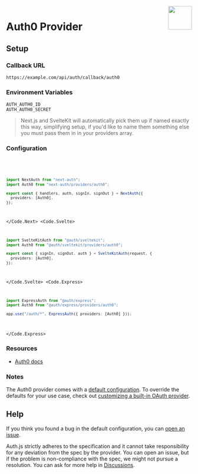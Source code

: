 
<img align="right" src="/img/providers/auth0.svg" width="64" height="64" />

# Auth0 Provider

## Setup

### Callback URL

```
https://example.com/api/auth/callback/auth0
```

### Environment Variables

```
AUTH_AUTH0_ID
AUTH_AUTH0_SECRET
```

> Next.js and SvelteKit will automatically pick them up if named exactly this way, simplifying
> setup, if you'd like to name them something else you must pass them in in your providers array.

### Configuration

<Code>
  <Code.Next>

```ts filename="/auth.ts"
import NextAuth from "next-auth";
import Auth0 from "next-auth/providers/auth0";

export const { handlers, auth, signIn, signOut } = NextAuth({
  providers: [Auth0],
});
```

  </Code.Next>
  <Code.Svelte>

```ts filename="/auth.ts"
import SvelteKitAuth from "@auth/sveltekit";
import Auth0 from "@auth/sveltekit/providers/auth0";

export const { signIn, signOut, auth } = SvelteKitAuth(request, {
  providers: [Auth0],
});
```

  </Code.Svelte>
  <Code.Express>

```ts filename="/src/app.ts"
import ExpressAuth from "@auth/express";
import Auth0 from "@auth/express/providers/auth0";

app.use("/auth/*", ExpressAuth({ providers: [Auth0] }));
```

  </Code.Express>
</Code>

### Resources

- [Auth0 docs](https://auth0.com/docs/authenticate)

### Notes

The Auth0 provider comes with a [default configuration](https://github.com/nextauthjs/next-auth/blob/main/packages/core/src/providers/auth0.ts). To override the defaults for your use case, check out [customizing a built-in OAuth provider](https://authjs.dev/guides/providers/custom-provider#override-default-options).

## Help

If you think you found a bug in the default configuration, you can [open an issue](https://authjs.dev/new/provider-issue).

Auth.js strictly adheres to the specification and it cannot take responsibility for any deviation from
the spec by the provider. You can open an issue, but if the problem is non-compliance with the spec,
we might not pursue a resolution. You can ask for more help in [Discussions](https://authjs.dev/new/github-discussions).
